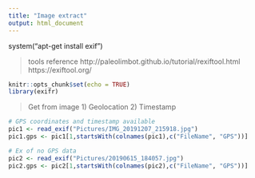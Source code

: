 ```yaml
---
title: "Image extract"
output: html_document
---
```


system("apt-get install exif")

> tools reference
http://paleolimbot.github.io/tutorial/rexiftool.html
https://exiftool.org/


```r
knitr::opts_chunk$set(echo = TRUE)
library(exifr)
```

> Get from image
1) Geolocation
2) Timestamp

```r
# GPS coordinates and timestamp available
pic1 <- read_exif("Pictures/IMG_20191207_215918.jpg")
pic1.gps <- pic1[1,startsWith(colnames(pic1),c("FileName", "GPS"))]

# Ex of no GPS data
pic2 <- read_exif("Pictures/20190615_184057.jpg")
pic2.gps <- pic2[1,startsWith(colnames(pic2),c("FileName", "GPS"))]
```

